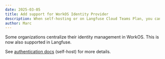 ```yaml
---
date: 2025-03-05
title: Add support for WorkOS Identity Provider
description: When self-hosting or on Langfuse Cloud Teams Plan, you can now use WorkOS as an Identity Provider (IdP).
author: Marc
---
```



<ChangelogHeader />

Some organizations centralize their identity management in WorkOS. This is now also supported in Langfuse.

See [authentication docs](/self-hosting/security/authentication-and-sso) (self-host) for more details.
